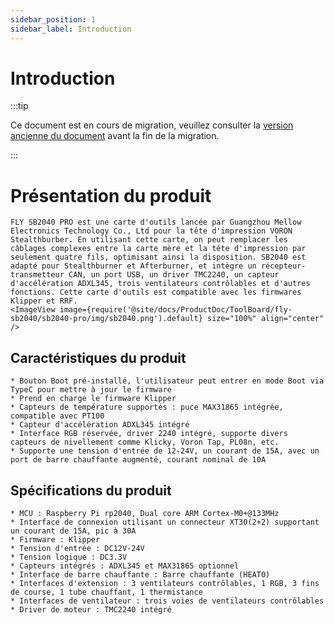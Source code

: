 ```yaml
---
sidebar_position: 1
sidebar_label: Introduction
---
```




# Introduction

:::tip

Ce document est en cours de migration, veuillez consulter la [version ancienne du document](https://mellow.klipper.cn/#/) avant la fin de la migration.

:::

# Présentation du produit

    FLY SB2040 PRO est une carte d'outils lancée par Guangzhou Mellow Electronics Technology Co., Ltd pour la tête d'impression VORON Stealthburber. En utilisant cette carte, on peut remplacer les câblages complexes entre la carte mère et la tête d'impression par seulement quatre fils, optimisant ainsi la disposition. SB2040 est adapté pour Stealthburner et Afterburner, et intègre un récepteur-transmetteur CAN, un port USB, un driver TMC2240, un capteur d'accélération ADXL345, trois ventilateurs contrôlables et d'autres fonctions. Cette carte d'outils est compatible avec les firmwares Klipper et RRF.
    <ImageView image={require('@site/docs/ProductDoc/ToolBoard/fly-sb2040/sb2040-pro/img/sb2040.png').default} size="100%" align="center" />


## Caractéristiques du produit

    * Bouton Boot pré-installé, l'utilisateur peut entrer en mode Boot via TypeC pour mettre à jour le firmware
    * Prend en charge le firmware Klipper
    * Capteurs de température supportés : puce MAX31865 intégrée, compatible avec PT100
    * Capteur d'accélération ADXL345 intégré
    * Interface RGB réservée, driver 2240 intégré, supporte divers capteurs de nivellement comme Klicky, Voron Tap, PL08n, etc.
    * Supporte une tension d'entrée de 12-24V, un courant de 15A, avec un port de barre chauffante augmenté, courant nominal de 10A


## Spécifications du produit


    * MCU : Raspberry Pi rp2040, Dual core ARM Cortex-M0+@133MHz
    * Interface de connexion utilisant un connecteur XT30(2+2) supportant un courant de 15A, pic à 30A
    * Firmware : Klipper
    * Tension d'entrée : DC12V-24V
    * Tension logique : DC3.3V
    * Capteurs intégrés : ADXL345 et MAX31865 optionnel
    * Interface de barre chauffante : Barre chauffante (HEAT0)
    * Interfaces d'extension : 3 ventilateurs contrôlables, 1 RGB, 3 fins de course, 1 tube chauffant, 1 thermistance
    * Interfaces de ventilateur : trois voies de ventilateurs contrôlables
    * Driver de moteur : TMC2240 intégré